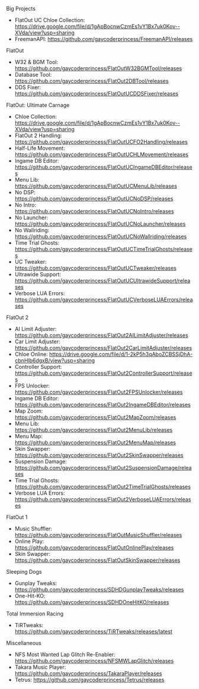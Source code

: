 Big Projects
- FlatOut UC Chloe Collection: https://drive.google.com/file/d/1gApBocnwCzmEs1vY1Bx7uk0Kov--XVda/view?usp=sharing
- FreemanAPI: https://github.com/gaycoderprincess/FreemanAPI/releases



FlatOut
- W32 & BGM Tool: https://github.com/gaycoderprincess/FlatOutW32BGMTool/releases
- Database Tool: https://github.com/gaycoderprincess/FlatOut2DBTool/releases
- DDS Fixer: https://github.com/gaycoderprincess/FlatOutUCDDSFixer/releases



FlatOut: Ultimate Carnage
- Chloe Collection: https://drive.google.com/file/d/1gApBocnwCzmEs1vY1Bx7uk0Kov--XVda/view?usp=sharing
- FlatOut 2 Handling: https://github.com/gaycoderprincess/FlatOutUCFO2Handling/releases
- Half-Life Movement: https://github.com/gaycoderprincess/FlatOutUCHLMovement/releases
- Ingame DB Editor: https://github.com/gaycoderprincess/FlatOutUCIngameDBEditor/releases
- Menu Lib: https://github.com/gaycoderprincess/FlatOutUCMenuLib/releases
- No DSP: https://github.com/gaycoderprincess/FlatOutUCNoDSP/releases
- No Intro: https://github.com/gaycoderprincess/FlatOutUCNoIntro/releases
- No Launcher: https://github.com/gaycoderprincess/FlatOutUCNoLauncher/releases
- No Wallriding: https://github.com/gaycoderprincess/FlatOutUCNoWallriding/releases
- Time Trial Ghosts: https://github.com/gaycoderprincess/FlatOutUCTimeTrialGhosts/releases
- UC Tweaker: https://github.com/gaycoderprincess/FlatOutUCTweaker/releases
- Ultrawide Support: https://github.com/gaycoderprincess/FlatOutUCUltrawideSupport/releases
- Verbose LUA Errors: https://github.com/gaycoderprincess/FlatOutUCVerboseLUAErrors/releases



FlatOut 2
- AI Limit Adjuster: https://github.com/gaycoderprincess/FlatOut2AILimitAdjuster/releases
- Car Limit Adjuster: https://github.com/gaycoderprincess/FlatOut2CarLimitAdjuster/releases
- Chloe Online: https://drive.google.com/file/d/1-2kP5h3qAboZCBSSjDhA-cbnHlb6dgxB/view?usp=sharing
- Controller Support: https://github.com/gaycoderprincess/FlatOut2ControllerSupport/releases
- FPS Unlocker: https://github.com/gaycoderprincess/FlatOut2FPSUnlocker/releases
- Ingame DB Editor: https://github.com/gaycoderprincess/FlatOut2IngameDBEditor/releases
- Map Zoom: https://github.com/gaycoderprincess/FlatOut2MapZoom/releases
- Menu Lib: https://github.com/gaycoderprincess/FlatOut2MenuLib/releases
- Menu Map: https://github.com/gaycoderprincess/FlatOut2MenuMap/releases
- Skin Swapper: https://github.com/gaycoderprincess/FlatOut2SkinSwapper/releases
- Suspension Damage: https://github.com/gaycoderprincess/FlatOut2SuspensionDamage/releases
- Time Trial Ghosts: https://github.com/gaycoderprincess/FlatOut2TimeTrialGhosts/releases
- Verbose LUA Errors: https://github.com/gaycoderprincess/FlatOut2VerboseLUAErrors/releases

FlatOut 1
- Music Shuffler: https://github.com/gaycoderprincess/FlatOutMusicShuffler/releases
- Online Play: https://github.com/gaycoderprincess/FlatOutOnlinePlay/releases
- Skin Swapper: https://github.com/gaycoderprincess/FlatOutSkinSwapper/releases



Sleeping Dogs
- Gunplay Tweaks: https://github.com/gaycoderprincess/SDHDGunplayTweaks/releases
- One-Hit-KO: https://github.com/gaycoderprincess/SDHDOneHitKO/releases



Total Immersion Racing
- TiRTweaks: https://github.com/gaycoderprincess/TiRTweaks/releases/latest



Miscellaneous
- NFS Most Wanted Lap Glitch Re-Enabler: https://github.com/gaycoderprincess/NFSMWLapGlitch/releases
- Takara Music Player: https://github.com/gaycoderprincess/TakaraPlayer/releases
- Tetrus: https://github.com/gaycoderprincess/Tetrus/releases